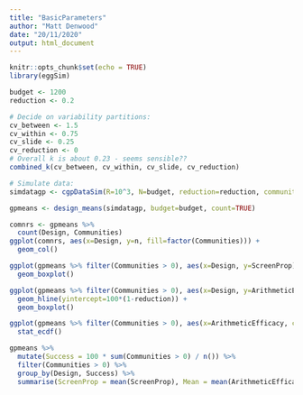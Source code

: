 ```yaml
---
title: "BasicParameters"
author: "Matt Denwood"
date: "20/11/2020"
output: html_document
---
```


```r
knitr::opts_chunk$set(echo = TRUE)
library(eggSim)
```

```r

budget <- 1200
reduction <- 0.2

# Decide on variability partitions:
cv_between <- 1.5
cv_within <- 0.75
cv_slide <- 0.25
cv_reduction <- 0
# Overall k is about 0.23 - seems sensible??
combined_k(cv_between, cv_within, cv_slide, cv_reduction)

# Simulate data:
simdatagp <- cgpDataSim(R=10^3, N=budget, reduction=reduction, community_mean=24, cv_between=cv_between, cv_within=cv_within, cv_slide=cv_slide, cv_reduction=cv_reduction, grams=1/24)

gpmeans <- design_means(simdatagp, budget=budget, count=TRUE)

comnrs <- gpmeans %>%
  count(Design, Communities)
ggplot(comnrs, aes(x=Design, y=n, fill=factor(Communities))) +
  geom_col()

ggplot(gpmeans %>% filter(Communities > 0), aes(x=Design, y=ScreenProp)) +
  geom_boxplot()

ggplot(gpmeans %>% filter(Communities > 0), aes(x=Design, y=ArithmeticEfficacy)) +
  geom_hline(yintercept=100*(1-reduction)) +
  geom_boxplot()

ggplot(gpmeans %>% filter(Communities > 0), aes(x=ArithmeticEfficacy, col=Design)) +
  stat_ecdf()

gpmeans %>%
  mutate(Success = 100 * sum(Communities > 0) / n()) %>%
  filter(Communities > 0) %>%
  group_by(Design, Success) %>%
  summarise(ScreenProp = mean(ScreenProp), Mean = mean(ArithmeticEfficacy), Median = median(ArithmeticEfficacy), Variance = var(ArithmeticEfficacy), .groups='drop')
```


